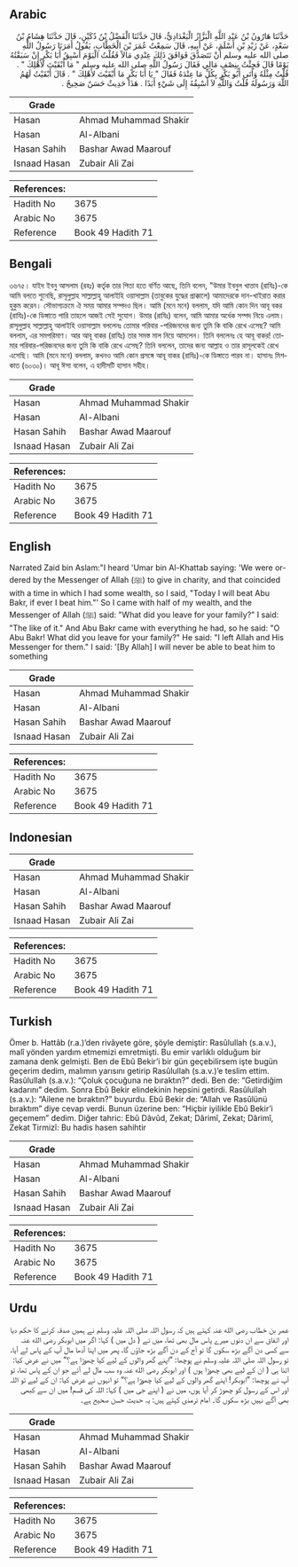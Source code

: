 ## Arabic


<div dir="rtl" lang="ar" style={{fontSize:'larger',backgroundColor:'#f8f9fa',padding:20}}>
حَدَّثَنَا هَارُونُ بْنُ عَبْدِ اللَّهِ الْبَزَّازُ الْبَغْدَادِيُّ، قَالَ حَدَّثَنَا الْفَضْلُ بْنُ دُكَيْنٍ، قَالَ حَدَّثَنَا هِشَامُ بْنُ سَعْدٍ، عَنْ زَيْدِ بْنِ أَسْلَمَ، عَنْ أَبِيهِ، قَالَ سَمِعْتُ عُمَرَ بْنَ الْخَطَّابِ، يَقُولُ أَمَرَنَا رَسُولُ اللَّهِ صلى الله عليه وسلم أَنْ نَتَصَدَّقَ فَوَافَقَ ذَلِكَ عِنْدِي مَالاً فَقُلْتُ الْيَوْمَ أَسْبِقُ أَبَا بَكْرٍ إِنْ سَبَقْتُهُ يَوْمًا قَالَ فَجِئْتُ بِنِصْفِ مَالِي فَقَالَ رَسُولُ اللَّهِ صلى الله عليه وسلم ‏"‏ مَا أَبْقَيْتَ لأَهْلِكَ ‏"‏ ‏.‏ قُلْتُ مِثْلَهُ وَأَتَى أَبُو بَكْرٍ بِكُلِّ مَا عِنْدَهُ فَقَالَ ‏"‏ يَا أَبَا بَكْرٍ مَا أَبْقَيْتَ لأَهْلِكَ ‏"‏ ‏.‏ قَالَ أَبْقَيْتُ لَهُمُ اللَّهَ وَرَسُولَهُ قُلْتُ وَاللَّهِ لاَ أَسْبِقُهُ إِلَى شَيْءٍ أَبَدًا ‏.‏ هَذَا حَدِيثٌ حَسَنٌ صَحِيحٌ ‏.‏
</div>
<div style={{backgroundColor:'#f8f9fa',padding:20, marginBottom: 10}}><table> <thead> <tr> <th>Grade</th> <th></th> </tr> </thead> <tbody> <tr><td>Hasan</td><td>Ahmad Muhammad Shakir</td></tr><tr><td>Hasan</td><td>Al-Albani</td></tr><tr><td>Hasan Sahih</td><td>Bashar Awad Maarouf</td></tr><tr><td>Isnaad Hasan</td><td>Zubair Ali Zai</td></tr></tbody></table><table> <thead> <tr> <th>References:</th> <th></th> </tr> </thead> <tbody><tr><td>Hadith No</td><td>3675</td></tr><tr><td>Arabic No</td><td>3675</td></tr><tr><td>Reference</td><td>Book 49 Hadith 71</td></tr></tbody></table></div>

## Bengali


<div dir="ltr" lang="bn" style={{fontSize:'larger',backgroundColor:'#f8f9fa',padding:20}}>
৩৬৭৫। যাইদ ইবনু আসলাম (রহঃ) কর্তৃক তার পিতা হতে বর্ণিত আছে, তিনি বলেন, "উমার ইবনুল খাত্তাব (রাযিঃ)-কে আমি বলতে শুনেছি, রাসূলুল্লাহ সাল্লাল্লাহু আলাইহি ওয়াসাল্লাম (তাবুকের যুদ্ধের প্রাক্কালে) আমাদেরকে দান-খাইরাত করার হুকুম করেন। সৌভাগ্যক্রমে ঐ সময় আমার সম্পদও ছিল। আমি (মনে মনে) বললাম, যদি আমি কোন দিন আবূ বকর (রাযিঃ)-কে ডিঙ্গাতে পারি তাহলে আজই সেই সুযোগ। উমার (রাযিঃ) বলেন, আমি আমার অর্ধেক সম্পদ নিয়ে এলাম। রাসূলুল্লাহ সাল্লাল্লাহু আলাইহি ওয়াসাল্লাম বললেনঃ তোমার পরিবার -পরিজনদের জন্য তুমি কি বাকি রেখে এসেছ? আমি বললাম, এর সমপরিমাণ। আর আবূ বাকর (রাযিঃ) তার সমস্ত মাল নিয়ে আসলেন। তিনি বললেনঃ হে আবূ বাকর! তোমার পরিবার-পরিজনদের জন্য তুমি কি বাকি রেখে এসেছ? তিনি বললেন, তাদের জন্য আল্লাহ ও তার রাসূলকেই রেখে এসেছি। আমি (মনে মনে) বললাম, কখনও আমি কোন প্রসঙ্গে আবূ বাকর (রাযিঃ)-কে ডিঙ্গাতে পারব না। হাসানঃ মিশকাত (৬০৩০)। আবূ ঈসা বলেন, এ হাদীসটি হাসান সহীহ।
</div>
<div style={{backgroundColor:'#f8f9fa',padding:20, marginBottom: 10}}><table> <thead> <tr> <th>Grade</th> <th></th> </tr> </thead> <tbody> <tr><td>Hasan</td><td>Ahmad Muhammad Shakir</td></tr><tr><td>Hasan</td><td>Al-Albani</td></tr><tr><td>Hasan Sahih</td><td>Bashar Awad Maarouf</td></tr><tr><td>Isnaad Hasan</td><td>Zubair Ali Zai</td></tr></tbody></table><table> <thead> <tr> <th>References:</th> <th></th> </tr> </thead> <tbody><tr><td>Hadith No</td><td>3675</td></tr><tr><td>Arabic No</td><td>3675</td></tr><tr><td>Reference</td><td>Book 49 Hadith 71</td></tr></tbody></table></div>

## English


<div dir="ltr" lang="en" style={{fontSize:'larger',backgroundColor:'#f8f9fa',padding:20}}>
Narrated Zaid bin Aslam:"I heard 'Umar bin Al-Khattab saying: 'We were ordered by the Messenger of Allah (ﷺ) to give in charity, and that coincided with a time in which I had some wealth, so I said, "Today I will beat Abu Bakr, if ever I beat him."' So I came with half of my wealth, and the Messenger of Allah (ﷺ) said: "What did you leave for your family?" I said: "The like of it." And Abu Bakr came with everything he had, so he said: "O Abu Bakr! What did you leave for your family?" He said: "I left Allah and His Messenger for them." I said: '[By Allah] I will never be able to beat him to something
</div>
<div style={{backgroundColor:'#f8f9fa',padding:20, marginBottom: 10}}><table> <thead> <tr> <th>Grade</th> <th></th> </tr> </thead> <tbody> <tr><td>Hasan</td><td>Ahmad Muhammad Shakir</td></tr><tr><td>Hasan</td><td>Al-Albani</td></tr><tr><td>Hasan Sahih</td><td>Bashar Awad Maarouf</td></tr><tr><td>Isnaad Hasan</td><td>Zubair Ali Zai</td></tr></tbody></table><table> <thead> <tr> <th>References:</th> <th></th> </tr> </thead> <tbody><tr><td>Hadith No</td><td>3675</td></tr><tr><td>Arabic No</td><td>3675</td></tr><tr><td>Reference</td><td>Book 49 Hadith 71</td></tr></tbody></table></div>

## Indonesian


<div dir="ltr" lang="id" style={{fontSize:'larger',backgroundColor:'#f8f9fa',padding:20}}>

</div>
<div style={{backgroundColor:'#f8f9fa',padding:20, marginBottom: 10}}><table> <thead> <tr> <th>Grade</th> <th></th> </tr> </thead> <tbody> <tr><td>Hasan</td><td>Ahmad Muhammad Shakir</td></tr><tr><td>Hasan</td><td>Al-Albani</td></tr><tr><td>Hasan Sahih</td><td>Bashar Awad Maarouf</td></tr><tr><td>Isnaad Hasan</td><td>Zubair Ali Zai</td></tr></tbody></table><table> <thead> <tr> <th>References:</th> <th></th> </tr> </thead> <tbody><tr><td>Hadith No</td><td>3675</td></tr><tr><td>Arabic No</td><td>3675</td></tr><tr><td>Reference</td><td>Book 49 Hadith 71</td></tr></tbody></table></div>

## Turkish


<div dir="ltr" lang="tr" style={{fontSize:'larger',backgroundColor:'#f8f9fa',padding:20}}>
Ömer b. Hattâb (r.a.)’den rivâyete göre, şöyle demiştir: Rasûlullah (s.a.v.), malî yönden yardım etmemizi emretmişti. Bu emir varlıklı olduğum bir zamana denk gelmişti. Ben de Ebû Bekir’i bir gün geçebilirsem işte bugün geçerim dedim, malımın yarısını getirip Rasûlullah (s.a.v.)’e teslim ettim. Rasûlullah (s.a.v.): “Çoluk çocuğuna ne bıraktın?” dedi. Ben de: “Getirdiğim kadarını” dedim. Sonra Ebû Bekir elindekinin hepsini getirdi. Rasûlullah (s.a.v.): “Ailene ne bıraktın?” buyurdu. Ebû Bekir de: “Allah ve Rasûlünü bıraktım” diye cevap verdi. Bunun üzerine ben: “Hiçbir iyilikle Ebû Bekir’i geçemem” dedim. Diğer tahric: Ebû Dâvûd, Zekat; Dârimî, Zekat; Dârimî, Zekat Tirmizî: Bu hadis hasen sahihtir
</div>
<div style={{backgroundColor:'#f8f9fa',padding:20, marginBottom: 10}}><table> <thead> <tr> <th>Grade</th> <th></th> </tr> </thead> <tbody> <tr><td>Hasan</td><td>Ahmad Muhammad Shakir</td></tr><tr><td>Hasan</td><td>Al-Albani</td></tr><tr><td>Hasan Sahih</td><td>Bashar Awad Maarouf</td></tr><tr><td>Isnaad Hasan</td><td>Zubair Ali Zai</td></tr></tbody></table><table> <thead> <tr> <th>References:</th> <th></th> </tr> </thead> <tbody><tr><td>Hadith No</td><td>3675</td></tr><tr><td>Arabic No</td><td>3675</td></tr><tr><td>Reference</td><td>Book 49 Hadith 71</td></tr></tbody></table></div>

## Urdu


<div dir="rtl" lang="ur" style={{fontSize:'larger',backgroundColor:'#f8f9fa',padding:20}}>
عمر بن خطاب رضی الله عنہ کہتے ہیں کہ رسول اللہ صلی اللہ علیہ وسلم نے ہمیں صدقہ کرنے کا حکم دیا اور اتفاق سے ان دنوں میرے پاس مال بھی تھا، میں نے ( دل میں ) کہا: اگر میں ابوبکر رضی الله عنہ سے کسی دن آگے بڑھ سکوں گا تو آج کے دن آگے بڑھ جاؤں گا، پھر میں اپنا آدھا مال آپ کے پاس لے آیا، تو رسول اللہ صلی اللہ علیہ وسلم نے پوچھا: ”اپنے گھر والوں کے لیے کیا چھوڑا ہے؟“ میں نے عرض کیا: اتنا ہی ( ان کے لیے بھی چھوڑا ہوں ) اور ابوبکر رضی الله عنہ وہ سب مال لے آئے جو ان کے پاس تھا، تو آپ نے پوچھا: ”ابوبکر! اپنے گھر والوں کے لیے کیا چھوڑا ہے؟“ تو انہوں نے عرض کیا: ان کے لیے تو اللہ اور اس کے رسول کو چھوڑ کر آیا ہوں، میں نے ( اپنے جی میں ) کہا: اللہ کی قسم! میں ان سے کبھی بھی آگے نہیں بڑھ سکوں گا۔ امام ترمذی کہتے ہیں: یہ حدیث حسن صحیح ہے۔
</div>
<div style={{backgroundColor:'#f8f9fa',padding:20, marginBottom: 10}}><table> <thead> <tr> <th>Grade</th> <th></th> </tr> </thead> <tbody> <tr><td>Hasan</td><td>Ahmad Muhammad Shakir</td></tr><tr><td>Hasan</td><td>Al-Albani</td></tr><tr><td>Hasan Sahih</td><td>Bashar Awad Maarouf</td></tr><tr><td>Isnaad Hasan</td><td>Zubair Ali Zai</td></tr></tbody></table><table> <thead> <tr> <th>References:</th> <th></th> </tr> </thead> <tbody><tr><td>Hadith No</td><td>3675</td></tr><tr><td>Arabic No</td><td>3675</td></tr><tr><td>Reference</td><td>Book 49 Hadith 71</td></tr></tbody></table></div>